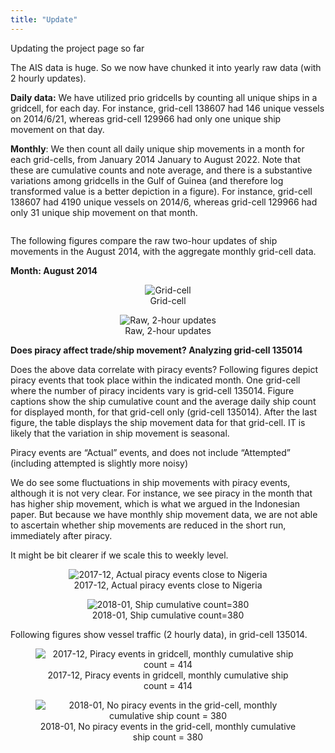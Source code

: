 ```yaml
---
title: "Update"
---
```


Updating the project page so far

The AIS data is huge. So we now have chunked it into yearly raw data (with 2 hourly updates).

**Daily data:** We have utilized prio gridcells by counting all unique ships in a gridcell, for each day. For instance, grid-cell 138607 had 146 unique vessels on 2014/6/21, whereas grid-cell 129966 had only one unique ship movement on that day.

**Monthly**: We then count all daily unique ship movements in a month for each grid-cells, from January 2014 January to August 2022. Note that these are cumulative counts and note average, and there is a substantive variations among gridcells in the Gulf of Guinea (and therefore log transformed value is a better depiction in a figure). For instance, grid-cell 138607 had 4190 unique vessels on 2014/6, whereas grid-cell 129966 had only 31 unique ship movement on that month.

```r

```

The following figures compare the raw two-hour updates of ship movements in the August 2014, with the aggregate monthly grid-cell data.

**Month: August 2014**

::: {style="text-align:center;"}
::: {layout-ncol="2" layout-valign="bottom"}
![Grid-cell](input/monthly_priogrid_viz_2014_6.png)

![Raw, 2-hour updates](input/monthly_raw_viz_2014_6.png)
:::
:::

<!-- piracy in gog map is from: "C:\Users\phayala\OneDrive - UNC-Wilmington\my research\MINERVA_PROJECT\PROJECT piracy_fishing\West Africa\data gog_iuu_piracy_rproj\script\2 gog_explore_figure_priogrid.R" -->

**Does piracy affect trade/ship movement? Analyzing grid-cell 135014**

Does the above data correlate with piracy events? Following figures depict piracy events that took place within the indicated month. One grid-cell where the number of piracy incidents vary is grid-cell 135014. Figure captions show the ship cumulative count and the average daily ship count for displayed month, for that grid-cell only (grid-cell 135014). After the last figure, the table displays the ship movement data for that grid-cell. IT is likely that the variation in ship movement is seasonal.

Piracy events are "Actual" events, and does not include "Attempted" (including attempted is slightly more noisy)

We do see some fluctuations in ship movements with piracy events, although it is not very clear. For instance, we see piracy in the month that has higher ship movement, which is what we argued in the Indonesian paper. But because we have monthly ship movement data, we are not able to ascertain whether ship movements are reduced in the short run, immediately after piracy.

It might be bit clearer if we scale this to weekly level.

::: {style="text-align:center;"}
::: {layout-ncol="2" layout-valign="bottom"}
![2017-12, Actual piracy events close to Nigeria](input/piracy_in_gogmap/circled_gog_2017_12_piracy.jpg)

![2018-01, Ship cumulative count=380](input/piracy_in_gogmap/gog_2018_1_piracy.png)
:::
:::

Following figures show vessel traffic (2 hourly data), in grid-cell 135014.

::: {style="text-align:center;"}
::: {layout-ncol="2" layout-valign="bottom"}
![2017-12, Piracy events in gridcell, monthly cumulative ship count = 414](input/figures/gog_2017_12_piracy_ais_raw.png)

![2018-01, No piracy events in the grid-cell, monthly cumulative ship count = 380](input/figures/gog_2018_01_piracy_ais_raw.png)
:::
:::
